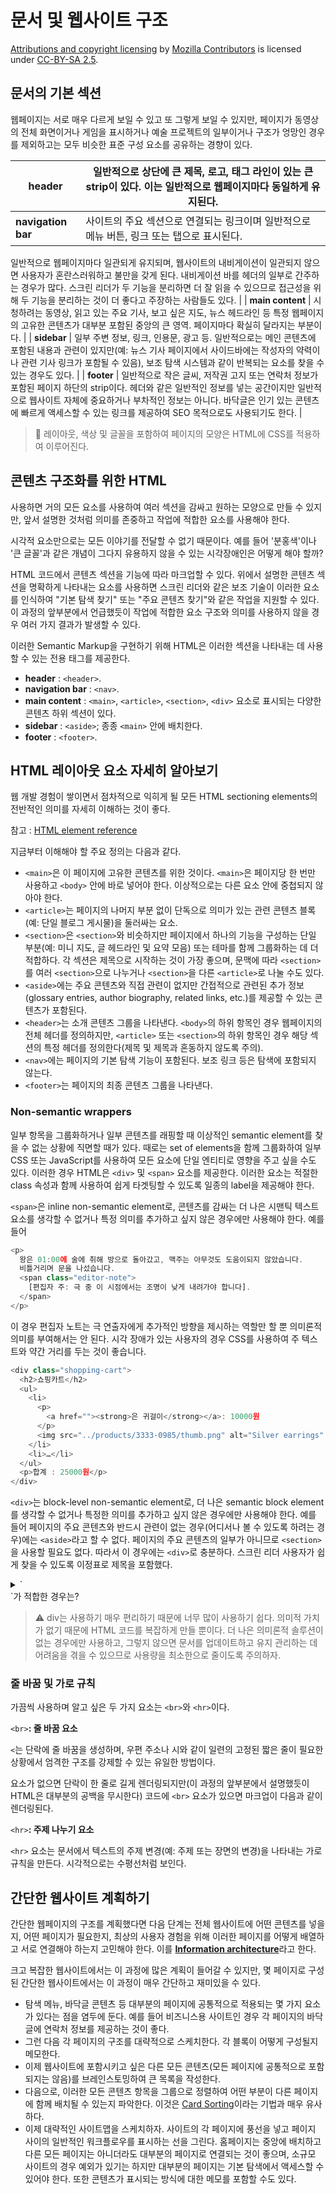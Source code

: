 # 문서 및 웹사이트 구조


[Attributions and copyright licensing](https://developer.mozilla.org/en-US/docs/MDN/Writing_guidelines/Attrib_copyright_license) by [Mozilla Contributors](https://developer.mozilla.org/en-US/docs/MDN/Community/Roles_teams#contributor) is licensed under [CC-BY-SA 2.5](https://creativecommons.org/licenses/by-sa/2.5/).


## 문서의 기본 섹션



웹페이지는 서로 매우 다르게 보일 수 있고 또 그렇게 보일 수 있지만, 페이지가 동영상의 전체 화면이거나 게임을 표시하거나 예술 프로젝트의 일부이거나 구조가 엉망인 경우를 제외하고는 모두 비슷한 표준 구성 요소를 공유하는 경향이 있다.


| **header**         | 일반적으로 상단에 큰 제목, 로고, 태그 라인이 있는 큰 strip이 있다. 이는 일반적으로 웹페이지마다 동일하게 유지된다.                                                                                                                                                                |
| ------------------ | ------------------------------------------------------------------------------------------------------------------------------------------------------------------------------------------------------------------------------------ |
| **navigation bar** | 사이트의 주요 섹션으로 연결되는 링크이며 일반적으로 메뉴 버튼, 링크 또는 탭으로 표시된다. 
일반적으로 웹페이지마다 일관되게 유지되며, 웹사이트의 내비게이션이 일관되지 않으면 사용자가 혼란스러워하고 불만을 갖게 된다. 
내비게이션 바를 헤더의 일부로 간주하는 경우가 많다. 스크린 리더가 두 기능을 분리하면 더 잘 읽을 수 있으므로 접근성을 위해 두 기능을 분리하는 것이 더 좋다고 주장하는 사람들도 있다. |
| **main content**   | 시청하려는 동영상, 읽고 있는 주요 기사, 보고 싶은 지도, 뉴스 헤드라인 등 특정 웹페이지의 고유한 콘텐츠가 대부분 포함된 중앙의 큰 영역. 페이지마다 확실히 달라지는 부분이다.                                                                                                                                 |
| **sidebar**        | 일부 주변 정보, 링크, 인용문, 광고 등. 일반적으로는 메인 콘텐츠에 포함된 내용과 관련이 있지만(예: 뉴스 기사 페이지에서 사이드바에는 작성자의 약력이나 관련 기사 링크가 포함될 수 있음), 보조 탐색 시스템과 같이 반복되는 요소를 찾을 수 있는 경우도 있다.                                                                                  |
| **footer**         | 일반적으로 작은 글씨, 저작권 고지 또는 연락처 정보가 포함된 페이지 하단의 strip이다. 헤더와 같은 일반적인 정보를 넣는 공간이지만 일반적으로 웹사이트 자체에 중요하거나 부차적인 정보는 아니다. 바닥글은 인기 있는 콘텐츠에 빠르게 액세스할 수 있는 링크를 제공하여 SEO 목적으로도 사용되기도 한다.                                                           |


> 🦋 레이아웃, 색상 및 글꼴을 포함하여 페이지의 모양은 HTML에 CSS를 적용하여 이루어진다.


## 콘텐츠 구조화를 위한 HTML


사용하면 거의 모든 요소를 사용하여 여러 섹션을 감싸고 원하는 모양으로 만들 수 있지만, 앞서 설명한 것처럼 의미를 존중하고 작업에 적합한 요소를 사용해야 한다.


시각적 요소만으로는 모든 이야기를 전달할 수 없기 때문이다. 예를 들어 '분홍색'이나 '큰 글꼴'과 같은 개념이 그다지 유용하지 않을 수 있는 시각장애인은 어떻게 해야 할까?


HTML 코드에서 콘텐츠 섹션을 기능에 따라 마크업할 수 있다. 위에서 설명한 콘텐츠 섹션을 명확하게 나타내는 요소를 사용하면 스크린 리더와 같은 보조 기술이 이러한 요소를 인식하여 "기본 탐색 찾기" 또는 "주요 콘텐츠 찾기"와 같은 작업을 지원할 수 있다. 이 과정의 앞부분에서 언급했듯이 작업에 적합한 요소 구조와 의미를 사용하지 않을 경우 여러 가지 결과가 발생할 수 있다.


이러한 Semantic Markup을 구현하기 위해 HTML은 이러한 섹션을 나타내는 데 사용할 수 있는 전용 태그를 제공한다.

- **header** : `<header>`.
- **navigation bar** : `<nav>`.
- **main content** : `<main>`, `<article>`, `<section>`, `<div>` 요소로 표시되는 다양한 콘텐츠 하위 섹션이 있다.
- **sidebar** : `<aside>`; 종종 `<main>` 안에 배치한다.
- **footer** : `<footer>`.

## HTML 레이아웃 요소 자세히 알아보기


웹 개발 경험이 쌓이면서 점차적으로 익히게 될 모든 HTML sectioning elements의 전반적인 의미를 자세히 이해하는 것이 좋다.


참고 : [HTML element reference](https://developer.mozilla.org/en-US/docs/Web/HTML/Element)


지금부터 이해해야 할 주요 정의는 다음과 같다.

- `<main>`은 이 페이지에 고유한 콘텐츠를 위한 것이다. `<main>`은 페이지당 한 번만 사용하고 `<body>` 안에 바로 넣어야 한다. 이상적으로는 다른 요소 안에 중첩되지 않아야 한다.
- `<article>`는 페이지의 나머지 부분 없이 단독으로 의미가 있는 관련 콘텐츠 블록(예: 단일 블로그 게시물)을 둘러싸는 요소.
- `<section>`은 `<section>`와 비슷하지만 페이지에서 하나의 기능을 구성하는 단일 부분(예: 미니 지도, 글 헤드라인 및 요약 모음) 또는 테마를 함께 그룹화하는 데 더 적합하다. 각 섹션은 제목으로 시작하는 것이 가장 좋으며, 문맥에 따라 `<section>`를 여러 `<section>`으로 나누거나 `<section>`을 다른 `<article>`로 나눌 수도 있다.
- `<aside>`에는 주요 콘텐츠와 직접 관련이 없지만 간접적으로 관련된 추가 정보(glossary entries, author biography, related links, etc.)를 제공할 수 있는 콘텐츠가 포함된다.
- `<header>`는 소개 콘텐츠 그룹을 나타낸다. `<body>`의 하위 항목인 경우 웹페이지의 전체 헤더를 정의하지만, `<article>` 또는 `<section>`의 하위 항목인 경우 해당 섹션의 특정 헤더를 정의한다(제목 및 제목과 혼동하지 않도록 주의).
- `<nav>`에는 페이지의 기본 탐색 기능이 포함된다. 보조 링크 등은 탐색에 포함되지 않는다.
- `<footer>`는 페이지의 최종 콘텐츠 그룹을 나타낸다.

### Non-semantic wrappers


일부 항목을 그룹화하거나 일부 콘텐츠를 래핑할 때 이상적인 semantic element를 찾을 수 없는 상황에 직면할 때가 있다. 때로는 set of elements을 함께 그룹화하여 일부 CSS 또는 JavaScript를 사용하여 모든 요소에 단일 엔티티로 영향을 주고 싶을 수도 있다. 이러한 경우 HTML은 `<div>` 및 `<span>` 요소를 제공한다. 이러한 요소는 적절한 class 속성과 함께 사용하여 쉽게 타겟팅할 수 있도록 일종의 label을 제공해야 한다.


`<span>`은 inline non-semantic element로, 콘텐츠를 감싸는 더 나은 시맨틱 텍스트 요소를 생각할 수 없거나 특정 의미를 추가하고 싶지 않은 경우에만 사용해야 한다. 예를 들어


```javascript
<p>
  왕은 01:00에 술에 취해 방으로 돌아갔고, 맥주는 아무것도 도움이되지 않았습니다.
  비틀거리며 문을 나섰습니다.
  <span class="editor-note">
    [편집자 주: 극 중 이 시점에서는 조명이 낮게 내려가야 합니다].
  </span>
</p>
```


이 경우 편집자 노트는 극 연출자에게 추가적인 방향을 제시하는 역할만 할 뿐 의미론적 의미를 부여해서는 안 된다. 시각 장애가 있는 사용자의 경우 CSS를 사용하여 주 텍스트와 약간 거리를 두는 것이 좋습니다.


```javascript
<div class="shopping-cart">
  <h2>쇼핑카트</h2>
  <ul>
    <li>
      <p>
        <a href=""><strong>은 귀걸이</strong></a>: 10000원
      </p>
      <img src="../products/3333-0985/thumb.png" alt="Silver earrings" />
    </li>
    <li>…</li>
  </ul>
  <p>합계 : 25000원</p>
</div>
```


`<div>`는 block-level non-semantic element로, 더 나은 semantic block element를 생각할 수 없거나 특정한 의미를 추가하고 싶지 않은 경우에만 사용해야 한다. 예를 들어 페이지의 주요 콘텐츠와 반드시 관련이 없는 경우(어디서나 볼 수 있도록 하려는 경우)에는 `<aside>`라고 할 수 없다. 페이지의 주요 콘텐츠의 일부가 아니므로 `<section>`을 사용할 필요도 없다. 따라서 이 경우에는 `<div>`로 충분하다. 스크린 리더 사용자가 쉽게 찾을 수 있도록 이정표로 제목을 포함했다.

<details>
<summary>`<aside>`가 적합한 경우는?</summary>

`<aside>` 태그는 HTML에서 주로 부차적인 콘텐츠를 나타내기 위해 사용된다. 이 태그는 메인 콘텐츠와 간접적으로 관련된 콘텐츠를 포함한다. 예를 들어, 메인 기사와 관련된 사이드바나, 기타 부차적인 정보 및 링크가 `<aside>` 태그 안에 위치할 수 있다.


위 예제에서의 쇼핑 카트 위젯은 페이지의 메인 콘텐츠와 직접적으로 관련되어 있지 않다. 쇼핑 카트는 사용자가 e-commerce 사이트를 탐색하는 동안 어느 시점에서나 접근할 수 있는 도구로, 특정 페이지의 메인 콘텐츠와는 독립적이다. 


또한, `<aside>`는 특정 섹션 또는 페이지의 메인 콘텐츠와 밀접하게 관련된 부가적인 정보를 제공하는 경우에 적합하다. 쇼핑 카트는 사이트 전체를 아우르는 기능이며, 특정 섹션 또는 페이지에 국한되지 않기 때문에 `<aside>`로 표시하는 것이 적절하지 않다.


따라서 위 예제에서 `<div>` 태그를 사용하는 것이 적절하다. `<div>`는 다른 의미론적 태그(`<article>`, `<section>`, `<aside>` 등)가 적합하지 않은 경우에 사용된다.


</details>


> ⚠️ div는 사용하기 매우 편리하기 때문에 너무 많이 사용하기 쉽다. 의미적 가치가 없기 때문에 HTML 코드를 복잡하게 만들 뿐이다. 더 나은 의미론적 솔루션이 없는 경우에만 사용하고, 그렇지 않으면 문서를 업데이트하고 유지 관리하는 데 어려움을 겪을 수 있으므로 사용량을 최소한으로 줄이도록 주의하자.


### 줄 바꿈 및 가로 규칙


가끔씩 사용하며 알고 싶은 두 가지 요소는 `<br>`와 `<hr>`이다.


`<br>`**: 줄 바꿈 요소**


`<`는 단락에 줄 바꿈을 생성하며, 우편 주소나 시와 같이 일련의 고정된 짧은 줄이 필요한 상황에서 엄격한 구조를 강제할 수 있는 유일한 방법이다.


요소가 없으면 단락이 한 줄로 길게 렌더링되지만(이 과정의 앞부분에서 설명했듯이 HTML은 대부분의 공백을 무시한다) 코드에 `<br>` 요소가 있으면 마크업이 다음과 같이 렌더링된다.


`<hr>`**: 주제 나누기 요소**


`<hr>` 요소는 문서에서 텍스트의 주제 변경(예: 주제 또는 장면의 변경)을 나타내는 가로 규칙을 만든다. 시각적으로는 수평선처럼 보인다.


## 간단한 웹사이트 계획하기


간단한 웹페이지의 구조를 계획했다면 다음 단계는 전체 웹사이트에 어떤 콘텐츠를 넣을지, 어떤 페이지가 필요한지, 최상의 사용자 경험을 위해 이러한 페이지를 어떻게 배열하고 서로 연결해야 하는지 고민해야 한다. 이를 [**Information architecture**](https://developer.mozilla.org/en-US/docs/Glossary/Information_architecture)라고 한다. 


크고 복잡한 웹사이트에서는 이 과정에 많은 계획이 들어갈 수 있지만, 몇 페이지로 구성된 간단한 웹사이트에서는 이 과정이 매우 간단하고 재미있을 수 있다.

- 탐색 메뉴, 바닥글 콘텐츠 등 대부분의 페이지에 공통적으로 적용되는 몇 가지 요소가 있다는 점을 염두에 둔다. 예를 들어 비즈니스용 사이트인 경우 각 페이지의 바닥글에 연락처 정보를 제공하는 것이 좋다.
- 그런 다음 각 페이지의 구조를 대략적으로 스케치한다. 각 블록이 어떻게 구성될지 메모한다.
- 이제 웹사이트에 포함시키고 싶은 다른 모든 콘텐츠(모든 페이지에 공통적으로 포함되지는 않음)를 브레인스토밍하여 큰 목록을 작성한다.
- 다음으로, 이러한 모든 콘텐츠 항목을 그룹으로 정렬하여 어떤 부분이 다른 페이지에 함께 배치될 수 있는지 파악한다. 이것은 [Card Sorting](https://developer.mozilla.org/en-US/docs/Glossary/Card_sorting)이라는 기법과 매우 유사하다.
- 이제 대략적인 사이트맵을 스케치하자. 사이트의 각 페이지에 풍선을 넣고 페이지 사이의 일반적인 워크플로우를 표시하는 선을 그린다. 홈페이지는 중앙에 배치하고 다른 모든 페이지는 아니더라도 대부분의 페이지로 연결되는 것이 좋으며, 소규모 사이트의 경우 예외가 있기는 하지만 대부분의 페이지는 기본 탐색에서 액세스할 수 있어야 한다. 또한 콘텐츠가 표시되는 방식에 대한 메모를 포함할 수도 있다.
